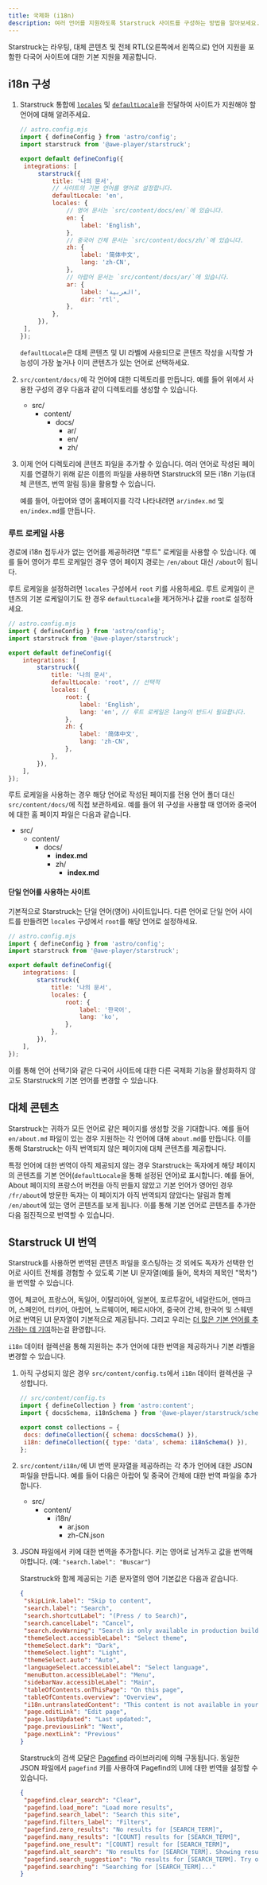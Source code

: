 ```yaml
---
title: 국제화 (i18n)
description: 여러 언어를 지원하도록 Starstruck 사이트를 구성하는 방법을 알아보세요.
---
```



Starstruck는 라우팅, 대체 콘텐츠 및 전체 RTL(오른쪽에서 왼쪽으로) 언어 지원을 포함한 다국어 사이트에 대한 기본 지원을 제공합니다.

## i18n 구성

1. Starstruck 통합에 [`locales`](/ko/reference/configuration/#locales) 및 [`defaultLocale`](/ko/reference/configuration/#defaultlocale)을 전달하여 사이트가 지원해야 할 언어에 대해 알려주세요.

   ```js
   // astro.config.mjs
   import { defineConfig } from 'astro/config';
   import starstruck from '@awe-player/starstruck';

   export default defineConfig({
   	integrations: [
   		starstruck({
   			title: '나의 문서',
   			// 사이트의 기본 언어를 영어로 설정합니다.
   			defaultLocale: 'en',
   			locales: {
   				// 영어 문서는 `src/content/docs/en/`에 있습니다.
   				en: {
   					label: 'English',
   				},
   				// 중국어 간체 문서는 `src/content/docs/zh/`에 있습니다.
   				zh: {
   					label: '简体中文',
   					lang: 'zh-CN',
   				},
   				// 아랍어 문서는 `src/content/docs/ar/`에 있습니다.
   				ar: {
   					label: 'العربية',
   					dir: 'rtl',
   				},
   			},
   		}),
   	],
   });
   ```

   `defaultLocale`은 대체 콘텐츠 및 UI 라벨에 사용되므로 콘텐츠 작성을 시작할 가능성이 가장 높거나 이미 콘텐츠가 있는 언어로 선택하세요.

2. `src/content/docs/`에 각 언어에 대한 디렉토리를 만듭니다. 예를 들어 위에서 사용한 구성의 경우 다음과 같이 디렉토리를 생성할 수 있습니다.

   <FileTree>

   - src/
     - content/
       - docs/
         - ar/
         - en/
         - zh/

   </FileTree>

3. 이제 언어 디렉토리에 콘텐츠 파일을 추가할 수 있습니다. 여러 언어로 작성된 페이지를 연결하기 위해 같은 이름의 파일을 사용하면 Starstruck의 모든 i18n 기능(대체 콘텐츠, 번역 알림 등)을 활용할 수 있습니다.

   예를 들어, 아랍어와 영어 홈페이지를 각각 나타내려면 `ar/index.md` 및 `en/index.md`를 만듭니다.

### 루트 로케일 사용

경로에 i18n 접두사가 없는 언어를 제공하려면 "루트" 로케일을 사용할 수 있습니다. 예를 들어 영어가 루트 로케일인 경우 영어 페이지 경로는 `/en/about` 대신 `/about`이 됩니다.

루트 로케일을 설정하려면 `locales` 구성에서 `root` 키를 사용하세요. 루트 로케일이 콘텐츠의 기본 로케일이기도 한 경우 `defaultLocale`을 제거하거나 값을 `root`로 설정하세요.

```js
// astro.config.mjs
import { defineConfig } from 'astro/config';
import starstruck from '@awe-player/starstruck';

export default defineConfig({
	integrations: [
		starstruck({
			title: '나의 문서',
			defaultLocale: 'root', // 선택적
			locales: {
				root: {
					label: 'English',
					lang: 'en', // 루트 로케일은 lang이 반드시 필요합니다.
				},
				zh: {
					label: '简体中文',
					lang: 'zh-CN',
				},
			},
		}),
	],
});
```

루트 로케일을 사용하는 경우 해당 언어로 작성된 페이지를 전용 언어 폴더 대신 `src/content/docs/`에 직접 보관하세요. 예를 들어 위 구성을 사용할 때 영어와 중국어에 대한 홈 페이지 파일은 다음과 같습니다.

<FileTree>

- src/
  - content/
    - docs/
      - **index.md**
      - zh/
        - **index.md**

</FileTree>

#### 단일 언어를 사용하는 사이트

기본적으로 Starstruck는 단일 언어(영어) 사이트입니다.
다른 언어로 단일 언어 사이트를 만들려면 `locales` 구성에서 `root`를 해당 언어로 설정하세요.

```js
// astro.config.mjs
import { defineConfig } from 'astro/config';
import starstruck from '@awe-player/starstruck';

export default defineConfig({
	integrations: [
		starstruck({
			title: '나의 문서',
			locales: {
				root: {
					label: '한국어',
					lang: 'ko',
				},
			},
		}),
	],
});
```

이를 통해 언어 선택기와 같은 다국어 사이트에 대한 다른 국제화 기능을 활성화하지 않고도 Starstruck의 기본 언어를 변경할 수 있습니다.

## 대체 콘텐츠

Starstruck는 귀하가 모든 언어로 같은 페이지를 생성할 것을 기대합니다. 예를 들어 `en/about.md` 파일이 있는 경우 지원하는 각 언어에 대해 `about.md`를 만듭니다. 이를 통해 Starstruck는 아직 번역되지 않은 페이지에 대체 콘텐츠를 제공합니다.

특정 언어에 대한 번역이 아직 제공되지 않는 경우 Starstruck는 독자에게 해당 페이지의 콘텐츠를 기본 언어(`defaultLocale`을 통해 설정된 언어)로 표시합니다. 예를 들어, About 페이지의 프랑스어 버전을 아직 만들지 않았고 기본 언어가 영어인 경우 `/fr/about`에 방문한 독자는 이 페이지가 아직 번역되지 않았다는 알림과 함께 `/en/about`에 있는 영어 콘텐츠를 보게 됩니다. 이를 통해 기본 언어로 콘텐츠를 추가한 다음 점진적으로 번역할 수 있습니다.

## Starstruck UI 번역

Starstruck를 사용하면 번역된 콘텐츠 파일을 호스팅하는 것 외에도 독자가 선택한 언어로 사이트 전체를 경험할 수 있도록 기본 UI 문자열(예를 들어, 목차의 제목인 "목차")을 번역할 수 있습니다.

영어, 체코어, 프랑스어, 독일어, 이탈리아어, 일본어, 포르투갈어, 네덜란드어, 덴마크어, 스페인어, 터키어, 아랍어, 노르웨이어, 페르시아어, 중국어 간체, 한국어 및 스웨덴어로 번역된 UI 문자열이 기본적으로 제공됩니다. 그리고 우리는 [더 많은 기본 언어를 추가하는 데 기여](https://github.com/withastro/starstruck/blob/main/CONTRIBUTING.md)하는걸 환영합니다.

`i18n` 데이터 컬렉션을 통해 지원하는 추가 언어에 대한 번역을 제공하거나 기본 라벨을 변경할 수 있습니다.

1. 아직 구성되지 않은 경우 `src/content/config.ts`에서 `i18n` 데이터 컬렉션을 구성합니다.

   ```js
   // src/content/config.ts
   import { defineCollection } from 'astro:content';
   import { docsSchema, i18nSchema } from '@awe-player/starstruck/schema';

   export const collections = {
   	docs: defineCollection({ schema: docsSchema() }),
   	i18n: defineCollection({ type: 'data', schema: i18nSchema() }),
   };
   ```

2. `src/content/i18n/`에 UI 번역 문자열을 제공하려는 각 추가 언어에 대한 JSON 파일을 만듭니다. 예를 들어 다음은 아랍어 및 중국어 간체에 대한 번역 파일을 추가합니다.

   <FileTree>

   - src/
     - content/
       - i18n/
         - ar.json
         - zh-CN.json

   </FileTree>

3. JSON 파일에서 키에 대한 번역을 추가합니다. 키는 영어로 남겨두고 값을 번역해야합니다. (예: `"search.label": "Buscar"`)

   Starstruck와 함께 제공되는 기존 문자열의 영어 기본값은 다음과 같습니다.

   ```json
   {
   	"skipLink.label": "Skip to content",
   	"search.label": "Search",
   	"search.shortcutLabel": "(Press / to Search)",
   	"search.cancelLabel": "Cancel",
   	"search.devWarning": "Search is only available in production builds. \nTry building and previewing the site to test it out locally.",
   	"themeSelect.accessibleLabel": "Select theme",
   	"themeSelect.dark": "Dark",
   	"themeSelect.light": "Light",
   	"themeSelect.auto": "Auto",
   	"languageSelect.accessibleLabel": "Select language",
   	"menuButton.accessibleLabel": "Menu",
   	"sidebarNav.accessibleLabel": "Main",
   	"tableOfContents.onThisPage": "On this page",
   	"tableOfContents.overview": "Overview",
   	"i18n.untranslatedContent": "This content is not available in your language yet.",
   	"page.editLink": "Edit page",
   	"page.lastUpdated": "Last updated:",
   	"page.previousLink": "Next",
   	"page.nextLink": "Previous"
   }
   ```

   Starstruck의 검색 모달은 [Pagefind](https://pagefind.app/) 라이브러리에 의해 구동됩니다. 동일한 JSON 파일에서 `pagefind` 키를 사용하여 Pagefind의 UI에 대한 번역을 설정할 수 있습니다.

   ```json
   {
   	"pagefind.clear_search": "Clear",
   	"pagefind.load_more": "Load more results",
   	"pagefind.search_label": "Search this site",
   	"pagefind.filters_label": "Filters",
   	"pagefind.zero_results": "No results for [SEARCH_TERM]",
   	"pagefind.many_results": "[COUNT] results for [SEARCH_TERM]",
   	"pagefind.one_result": "[COUNT] result for [SEARCH_TERM]",
   	"pagefind.alt_search": "No results for [SEARCH_TERM]. Showing results for [DIFFERENT_TERM] instead",
   	"pagefind.search_suggestion": "No results for [SEARCH_TERM]. Try one of the following searches:",
   	"pagefind.searching": "Searching for [SEARCH_TERM]..."
   }
   ```
